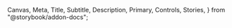   Canvas,
  Meta,
  Title,
  Subtitle,
  Description,
  Primary,
  Controls,
  Stories,
} from "@storybook/addon-docs";

<Meta of={DataTableStories} />

<Title of={DataTableStories} />
<Subtitle of={DataTableStories} />
<Description of={DataTableStories} />
<Primary of={DataTableStories} />
<Controls />

## Architectural philosophy

`DataTable` is a "bring-your-own-logic" component — it provides all the UI you need
to create the table, along with the callbacks that allow you to hook your own logic
into that UI.

Typically, this will mean firing a call to an API whenever the table state changes —
whenever a column is sorted, a row is reordered, more data is loaded, a filter is applied, etc.

This demo provides some simple client-side dummy logic to demonstrate this, but isn't
as robust as a real implementation would be.

## Passing data into the table

Every table needs to have the `columns` prop set. `columns` should be an array of `DataTableColumn` objects, defined as such:

```tsx
type DataTableColumn = {
  accessorKey: string;
  header: string;
  Cell?: MRT_ColumnDef<MRT_RowData>["Cell"];
  filterVariant?: MRT_ColumnDef<MRT_RowData>["filterVariant"];
  filterControl?: (typeof dataFilterVariantValues)[number];
  filterSelectOptions?: Array<{ label: string; value: string }>;
  size?: number;
  minSize?: number;
  maxSize?: number;
  enableColumnFilter?: boolean;
  enableGlobalFilter?: boolean;
  enableSorting?: boolean;
  enableResizing?: boolean;
  enableHiding?: boolean;
};
```

While this includes many options, a typical column only needs an `accessorKey` and a `header`:

```tsx
const column: DataTableColumn = {
  accessorKey: "city",
  header: "City",
};
```

(The `accessorKey` is a unique id for the column, and `header` is the label shown in the column head.)

The table must also include `data`, which will be an array of objects that include the attributes specified in the `columns`.

A table should also have `getRowId`, which will almost always be as simple as:

```tsx
getRowId={({id}) => id}
```

For a full example of how `data` and `columns` work together, check out the "End-to-end example" section below.

## Updating data based on user actions

Any user action will fire a callback allowing you to provide your own logic. These callbacks are:

`fetchDataFn`, which is fired whenever the following parameters change:

- page
- resultsPerPage
- search
- filters
- sort

Use `fetchDataFn` to update the table data whenever the table is searched, paged, filtered, sorted, etc.

`onRowSelectionChange` is fired whenever the user selects one or more rows.

`reorderDataFn` is fired whenever rows are reordered (such as via drag-and-drop or the row actions menu). It'll send through the `rowId` (retrieved via `getRowId`) and the `newIndex` as a number.

## Customizing the table

`DataTable` provides numerous props that enable or disable rich functionality. Not every
table will need every feature; some tables won't need user-changeable row density, for instance.

Here are the features you can toggle, and how:

- Allow users to **change row density** — set `hasChangeableDensity` to `true`
- Allow users to **resize columns** — set `hasColumnResizing` to `true`
- Allow users to **show/hide individual columns** — set `hasColumnVisibility` to `true`
- Provide **filtering** — set `hasFilters` to `true`
- Provide **pagination** — set `hasPagination` to `true`
- Allow users to **select rows** — set `hasRowSelection` to `true`
- Provide **search** — set `hasSearch` to `true`
- Allow users to **sort columns** — set `hasSorting` to `true`
- Allow users to **reorder rows** via a drag-and-drop interface — set `hasRowReordering` to `true`

Some additional parameters can be tweaked:

- By default, the search callback fires whenever the user changes the search input. **To search on submit**, set `searchOnSubmit` to `true`.
- Pagination includes a "next" and "previous" button by default. To change to **a "Load more" button**, set `paginationType` to `loadMore`.
- The initial row density is `comfortable`. To **change the initial density** to either `spacious` or `compact`, change the value of `initialDensity`. This will be applied regardless of if `hasChangeableDensity` is true or false.
- To **change the number of results** shown at a time from the default 20, set `resultsPerPage`.
- To add **action buttons** to each row, pass a `Button` or fragment to `rowActionButtons`.
- To add **an action menu with custom items** to each row, pass `MenuItem`s to `rowActionMenuItems`. This can be used independently or in conjunction with `rowActionButtons`.

# An end-to-end example

`DataTable` is a large component with lots of parameters, so to reduce confusion, here's an example of what a full implementation looks like.

In this example, we're creating **a table that displays a list of people**.

We'll start by defining a `Person` type:

```tsx
type Person = {
  order: number;
  id: string;
  name: string;
  city: string;
  state: string;
  age: number;
  risk: "high" | "medium" | "low";
};
```

And now we'll define the columns for the table:

```tsx
const columns: DataTableColumn[] = [
  {
    accessorKey: "order",
    header: "Original order",
    enableColumnFilter: false,
    size: 120,
  },
  {
    accessorKey: "name",
    header: "Name",
    enableHiding: false,
  },
  {
    accessorKey: "city",
    header: "City",
  },
  {
    accessorKey: "state",
    header: "State",
  },
  {
    accessorKey: "age",
    header: "Age",
    size: 80,
    filterVariant: "range",
  },
  {
    accessorKey: "risk",
    header: "Risk level",
    Cell: ({ cell }) => {
      const value = cell.getValue<string>();
      const severity =
        value === "low" ? "success" : value === "medium" ? "warning" : "error";
      return (
        <Status
          label={value.charAt(0).toUpperCase() + value.slice(1)}
          severity={severity}
          variant="pill"
        />
      );
    },
    filterVariant: "multi-select",
    filterSelectOptions: [
      {
        label: "Low",
        value: "low",
      },
      {
        label: "Medium",
        value: "medium",
      },
      {
        label: "High",
        value: "high",
      },
    ],
  },
];
```

Now, let's define a function to retrieve data, assuming that the data is an array of `Person` objects.

```tsx
const fetchData = ({
  initialData,
  page = 1,
  resultsPerPage = 20,
  search,
  filters,
  sort,
}: {
  initialData: Person[];
  page?: number;
  resultsPerPage?: number;
  search?: string;
  filters?: DataFilter[];
  sort?: MRT_SortingState;
}) => {
  let filteredData = [...initialData];

  // Implement text-based query filtering
  if (search) {
    filteredData = filteredData.filter((row) =>
      Object.values(row).some((value) =>
        value.toString().toLowerCase().includes(search.toLowerCase()),
      ),
    );
  }

  // Implement column-specific filtering
  if (filters) {
    filteredData = filteredData.filter((row) => {
      return filters.every(({ id, value }) => {
        // If filter value is null or undefined, skip this filter
        if (value === null || value === undefined) {
          return true;
        }

        // General filtering for all columns
        return row[id as keyof Person]?.toString().includes(value.toString());
      });
    });
  }

  // Implement sorting
  if (sort && sort.length > 0) {
    filteredData.sort((a, b) => {
      for (const { id, desc } of sort) {
        const aValue = a[id as keyof Person];
        const bValue = b[id as keyof Person];

        if (aValue < bValue) return desc ? 1 : -1;
        if (aValue > bValue) return desc ? -1 : 1;
      }

      return 0;
    });
  }

  // Implement pagination
  const startIdx = (page - 1) * resultsPerPage;
  const endIdx = startIdx + resultsPerPage;
  const paginatedData = filteredData.slice(startIdx, endIdx);

  return paginatedData;
};
```

We'll also need a function to handle row selection:

```tsx
const handleRowSelection = (rowSelection) => {
  console.log(rowSelection); // This should do something real
};
```

And, finally, a function to deal with row reordering. Without this, rows won't stick when reordered!

```tsx
const reorderData = ({
  rowId,
  newIndex,
}: {
  rowId: string;
  newIndex: number;
}) => {
  const updatedData = incomingData;

  const rowIndex = updatedData.findIndex((row) => row.id === rowId);

  if (rowIndex !== -1) {
    // Remove the row from its current position
    const [removedRow] = updatedData.splice(rowIndex, 1);

    // Insert the row at the new index
    updatedData.splice(newIndex, 0, removedRow);
  }

  setData(updatedData);
};
```

Now, finally, here's what it looks like all together:

```tsx
const WhateverYourParentIsCalled = () => {
  const [data, setData] = useState<Person[]>();

  const columns = ...            // the columns we defined above

  const fetchData = ...          // the fetchData function we defined above
  const reorderData = ...        // the reorderData function we defined above
  const handleRowSelection = ... // the handleRowSelection function we defined above

  return (
    <DataTable
      columns={columns}
      data={ fetchData({}) } // Fetch the initial rows without any params passed
      getRowId={({id}) => id}
      fetchDataFn={fetchData}
      reorderDataFn={reorderData}
      onRowSelectionChange={handleRowSelection}
      hasFilters
      hasSearch
      hasSorting
      hasRowSelection
      hasRowReordering
      hasPagination
    />
  );
};

```

Voila — a working table with sorting, filtering, search, pagination, and reordering.
